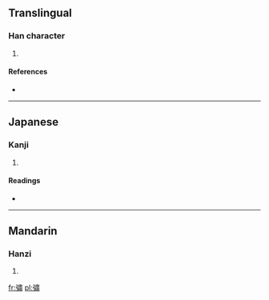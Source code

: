 ==Translingual==

===Han character===
{{Han char|rn=57|rad=弓|as=12|sn=15|four=|canj=弓中X (NLX)}}

# {{defn|Han|sort=弓12}}

====References====
* {{Han ref|kx=0360.410|dkj=09861|dj=0678.290|hdz=21003.080|uh=5F47|ud=24391}}

----

==Japanese==

===Kanji===
{{ja-kanji|grade=|rs=弓12}}

# {{defn|Japanese|sort=弓12}}

====Readings====
* {{ja-readings|on=[[よう]] (yō)|kun=[[ゆわず]] (yuwazu)}}

----

==Mandarin==

===Hanzi===
{{cmn-hanzi|pin=[[xiāo]] ([[xiao1]])|wg=hsiao<sup>1</sup>}}

# {{defn|Mandarin|sort=弓12}}

[[fr:彇]]
[[pl:彇]]